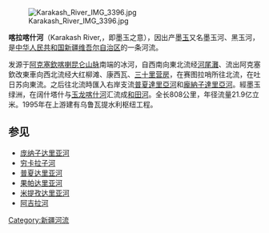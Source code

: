 [[File:Karakash_River_IMG_3396.jpg|thumb]]

'''喀拉喀什河'''（Karakash River,{{lang-ug|قاراقاش دەرياسى}}，即墨玉之意），因出产墨[[玉|玉]]又名墨玉河、黑玉河，是[[中华人民共和国|中华人民共和国]][[新疆维吾尔自治区|新疆维吾尔自治区]]的一条河流。

发源于[[阿克塞欽|阿克塞欽]][[喀喇昆仑山脉|喀喇昆仑山脉]]南端的冰河{{coord|34|51|35|N|78|32|26|E|format=dms|display=inline, title}}，自西南向東北流经[[河尾灘|河尾灘]]、流出阿克塞欽改東車向西北流经大红柳滩、康西瓦、[[三十里营房|三十里营房]]，在赛图拉哨所往北流，在吐日苏向東流。之后往北流時匯入右岸支流[[普夏達里亞河|普夏達里亞河]]和[[龐納子達里亞河|龐納子達里亞河]]。經墨玉绿洲，在阔什塔什与[[玉龙喀什河|玉龙喀什河]]汇流成[[和田河|和田河]]。全长808公里，年径流量21.9亿立米。1995年在上游建有乌鲁瓦提水利枢纽工程。
== 参见  ==
*[[庞纳子达里亚河|庞纳子达里亚河]]
*[[穷卡拉子河|穷卡拉子河]]
*[[普夏达里亚河|普夏达里亚河]]
*[[果帕达里亚河|果帕达里亚河]]
*[[米提孜达里亚河|米提孜达里亚河]]
*[[阿吉拉河|阿吉拉河]]

{{塔里木河水系}}
{{Xinjiang-stub}}

[[Category:新疆河流|Category:新疆河流]]